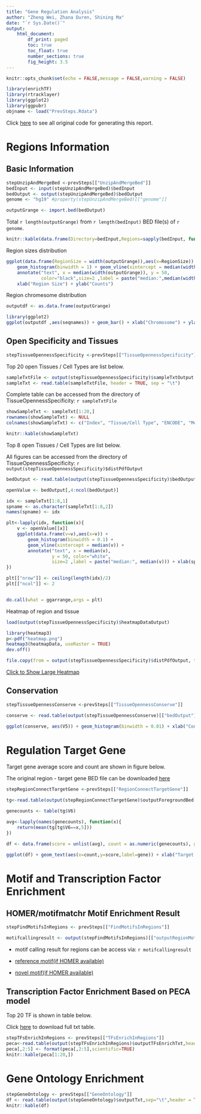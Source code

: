 ```yaml
---
title: "Gene Regulation Analysis"
author: "Zheng Wei, Zhana Duren, Shining Ma"
date: "`r Sys.Date()`"
output: 
    html_document:
        df_print: paged
        toc: true
        toc_float: true
        number_sections: true
        fig_height: 3.5
---
```


```r
knitr::opts_chunk$set(echo = FALSE,message = FALSE,warning = FALSE)
```

```r
library(enrichTF)
library(rtracklayer)
library(ggplot2)
library(ggpubr)
objname <- load("PrevSteps.Rdata")
```

Click [here](Report.code.html) to see all original code for generating this report.

# Regions Information

## Basic Information

```r

stepUnzipAndMergeBed <-prevSteps[["UnzipAndMergeBed"]]
bedInput <- input(stepUnzipAndMergeBed)$bedInput
bedOutput <- output(stepUnzipAndMergeBed)$bedOutput
genome <- "hg19" #property(stepUnzipAndMergeBed)[["genome"]]

outputGrange <- import.bed(bedOutput)
```

Total `r length(outputGrange)` from `r length(bedInput)` BED file(s) of `r genome`. 

```r
knitr::kable(data.frame(Directory=bedInput,Regions=sapply(bedInput, function(x){length(readLines(x))})))
```

Region sizes distribution

```r

ggplot(data.frame(RegionSize = width(outputGrange)),aes(x=RegionSize)) + 
    geom_histogram(binwidth = 1) + geom_vline(xintercept = median(width(outputGrange))) + 
    annotate("text", x = median(width(outputGrange)), y = 50, 
             color="black",size=2 ,label = paste("median:",median(width(outputGrange)))) + 
    xlab("Region Size") + ylab("Counts")
```


Region chromesome distribution

```r

outputdf <- as.data.frame(outputGrange)

library(ggplot2)
ggplot(outputdf ,aes(seqnames)) + geom_bar() + xlab("Chromosome") + ylab("Counts")
```

## Open Specificity and Tissues

```r

stepTissueOpennessSpecificity <-prevSteps[["TissueOpennessSpecificity"]]

```

Top 20 open Tissues / Cell Types are list below. 

```r
sampleTxtFile <- output(stepTissueOpennessSpecificity)$sampleTxtOutput
sampleTxt <- read.table(sampleTxtFile, header = TRUE, sep = "\t")
```

Complete table can be accessed from the directory of TissueOpennessSpecificity: `r sampleTxtFile`

```r
showSampleTxt <- sampleTxt[1:20,]
rownames(showSampleTxt) <- NULL
colnames(showSampleTxt) <- c("Index", "Tissue/Cell Type", "ENCODE", "Median")

knitr::kable(showSampleTxt)
```

Top 8 open Tissues / Cell Types are list below. 

All figures can be accessed from the directory of TissueOpennessSpecificity: `r output(stepTissueOpennessSpecificity)$distPdfOutput`


```r

bedOutput <- read.table(output(stepTissueOpennessSpecificity)$bedOutput,sep = "\t", header = FALSE)

openValue <- bedOutput[,4:ncol(bedOutput)]

idx <- sampleTxt[1:8,1]
spname <- as.character(sampleTxt[1:8,2])
names(spname) <- idx

plt<-lapply(idx, function(x){
    v <- openValue[[x]]
    ggplot(data.frame(v=v),aes(x=v)) +
        geom_histogram(binwidth = 0.1) +
        geom_vline(xintercept = median(v)) +
        annotate("text", x = median(v),
                 y = 50, color="white",
                 size=2 ,label = paste("median:", median(v))) + xlab(spname[as.character(x)])
})        

plt[["nrow"]] <- ceiling(length(idx)/2)
plt[["ncol"]] <- 2


do.call(what = ggarrange,args = plt)

```


Heatmap of region and tissue

```r
load(output(stepTissueOpennessSpecificity)$heatmapDataOutput)

library(heatmap3)
p<-pdf("heatmap.png")
heatmap3(heatmapData, useRaster = TRUE)
dev.off()
```

```r
file.copy(from = output(stepTissueOpennessSpecificity)$distPdfOutput, to = "heatmap.pdf")

```

[Click to Show Large Heatmap](heatmap.pdf)


## Conservation

```r

stepTissueOpennessConserve <-prevSteps[["TissueOpennessConserve"]]

conserve <- read.table(output(stepTissueOpennessConserve)[["bedOutput"]],header = FALSE,sep = "\t")

```

```r
ggplot(conserve, aes(V5)) + geom_histogram(binwidth = 0.01) + xlab("Conserve") + ylab("Counts")

```

# Regulation Target Gene

Target gene average score and count are shown in figure below. 

The original region - target gene BED file can be downloaded [here](regionli.bed)


```r

stepRegionConnectTargetGene <-prevSteps[["RegionConnectTargetGene"]]

tg<-read.table(output(stepRegionConnectTargetGene)$outputForegroundBed,header=FALSE,sep = "\t")

genecounts <- table(tg$V6)

avg<-lapply(names(genecounts), function(x){
    return(mean(tg[tg$V6==x,5]))
})

df <- data.frame(score = unlist(avg), count = as.numeric(genecounts), gene = names(genecounts))

ggplot(df) + geom_text(aes(x=count,y=score,label=gene)) + xlab("Target gene count") + ylab("Average score")
```



# Motif and Transcription Factor Enrichment


## HOMER/motifmatchr Motif Enrichment Result

```r
stepFindMotifsInRegions <- prevSteps[["FindMotifsInRegions"]]

motifcallingresult <- output(stepFindMotifsInRegions)[["outputRegionMotifBed"]]

```




+ motif calling result for regions can be access via: `r motifcallingresult`

+ [reference motif(if HOMER available)](motif.html)
+ [novel motif(if HOMER available)](motif.html)


## Transcription Factor Enrichment Based on PECA model

Top 20 TF is shown in table below. 

Click [here](link.txt) to download full txt table.

```r

stepTFsEnrichInRegions <- prevSteps[["TFsEnrichInRegions"]]
peca<-read.table(output(stepTFsEnrichInRegions)$outputTFsEnrichTxt,header=TRUE,sep = "\t")
peca[,2:5] <- format(peca[,2:5],scientific=TRUE)
knitr::kable(peca[1:20,])

```

# Gene Ontology Enrichment



```r

stepGeneOntology <- prevSteps[["GeneOntology"]]
df <- read.table(output(stepGeneOntology)$outputTxt,sep="\t",header = TRUE)
knitr::kable(df)
```


